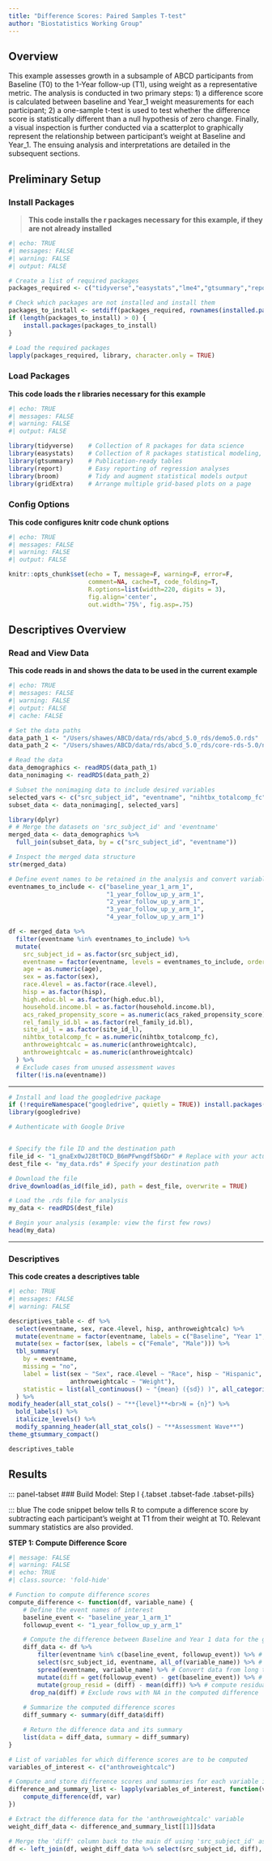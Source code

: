 ```yaml
---
title: "Difference Scores: Paired Samples T-test"
author: "Biostatistics Working Group"
---
```


## Overview

<p>

This example assesses growth in a subsample of ABCD participants from Baseline (T0) to the 1-Year follow-up (T1), using weight as a representative metric. The analysis is conducted in two primary steps: 1) a difference score is calculated between baseline and Year_1 weight measurements for each participant; 2) a one-sample t-test is used to test whether the difference score is statistically different than a null hypothesis of zero change. Finally, a visual inspection is further conducted via a scatterplot to graphically represent the relationship between participant's weight at Baseline and Year_1. The ensuing analysis and interpretations are detailed in the subsequent sections.

</p>

## Preliminary Setup

::: panel-tabset
### Install Packages {.tabset .tabset-fade .tabset-pills}

::: blue
> **This code installs the r packages necessary for this example, if
> they are not already installed**

```r
#| echo: TRUE
#| messages: FALSE
#| warning: FALSE
#| output: FALSE

# Create a list of required packages
packages_required <- c("tidyverse","easystats","lme4","gtsummary","report","broom","gridExtra")

# Check which packages are not installed and install them
packages_to_install <- setdiff(packages_required, rownames(installed.packages()))
if (length(packages_to_install) > 0) {
    install.packages(packages_to_install)
}

# Load the required packages
lapply(packages_required, library, character.only = TRUE)

```
:::

### Load Packages

::: blue
**This code loads the r libraries necessary for this example**

```r
#| echo: TRUE
#| messages: FALSE
#| warning: FALSE
#| output: FALSE

library(tidyverse)    # Collection of R packages for data science
library(easystats)    # Collection of R packages statistical modeling, visualization, and reporting
library(gtsummary)    # Publication-ready tables
library(report)       # Easy reporting of regression analyses
library(broom)        # Tidy and augment statistical models output
library(gridExtra)    # Arrange multiple grid-based plots on a page

```
:::

### Config Options

::: blue
**This code configures knitr code chunk options**

```r
#| echo: TRUE
#| messages: FALSE
#| warning: FALSE
#| output: FALSE

knitr::opts_chunk$set(echo = T, message=F, warning=F, error=F, 
                      comment=NA, cache=T, code_folding=T,
                      R.options=list(width=220, digits = 3),
                      fig.align='center', 
                      out.width='75%', fig.asp=.75)
```
:::
:::

## Descriptives Overview

::: panel-tabset
### Read and View Data {.tabset .tabset-fade .tabset-pills}

::: blue
**This code reads in and shows the data to be used in the current
example**

```r
#| echo: TRUE
#| messages: FALSE
#| warning: FALSE
#| output: FALSE
#| cache: FALSE

# Set the data paths
data_path_1 <- "/Users/shawes/ABCD/data/rds/abcd_5.0_rds/demo5.0.rds"
data_path_2 <- "/Users/shawes/ABCD/data/rds/abcd_5.0_rds/core-rds-5.0/non-imaging_excluding_nt_5.0.rds"

# Read the data
data_demographics <- readRDS(data_path_1)
data_nonimaging <- readRDS(data_path_2)

# Subset the nonimaging data to include desired variables
selected_vars <- c("src_subject_id", "eventname", "nihtbx_totalcomp_fc", "anthroweightcalc", "anthroweightcalc")
subset_data <- data_nonimaging[, selected_vars]

library(dplyr)
# # Merge the datasets on 'src_subject_id' and 'eventname'
merged_data <- data_demographics %>%
  full_join(subset_data, by = c("src_subject_id", "eventname"))

# Inspect the merged data structure
str(merged_data)

# Define event names to be retained in the analysis and convert variables to appropriate data types
eventnames_to_include <- c("baseline_year_1_arm_1",
                           "1_year_follow_up_y_arm_1",
                           "2_year_follow_up_y_arm_1",
                           "3_year_follow_up_y_arm_1",
                           "4_year_follow_up_y_arm_1")

df <- merged_data %>%
  filter(eventname %in% eventnames_to_include) %>%
  mutate(
    src_subject_id = as.factor(src_subject_id),
    eventname = factor(eventname, levels = eventnames_to_include, ordered = TRUE),
    age = as.numeric(age),
    sex = as.factor(sex),
    race.4level = as.factor(race.4level),
    hisp = as.factor(hisp),
    high.educ.bl = as.factor(high.educ.bl),
    household.income.bl = as.factor(household.income.bl),
    acs_raked_propensity_score = as.numeric(acs_raked_propensity_score),
    rel_family_id.bl = as.factor(rel_family_id.bl),
    site_id_l = as.factor(site_id_l),
    nihtbx_totalcomp_fc = as.numeric(nihtbx_totalcomp_fc),
    anthroweightcalc = as.numeric(anthroweightcalc),
    anthroweightcalc = as.numeric(anthroweightcalc)
  ) %>%
  # Exclude cases from unused assessment waves
  filter(!is.na(eventname))

```
:::


----


```r
# Install and load the googledrive package
if (!requireNamespace("googledrive", quietly = TRUE)) install.packages("googledrive")
library(googledrive)

# Authenticate with Google Drive


# Specify the file ID and the destination path
file_id <- "1_gnaEx0wJ28tT0CD_B6mPFwngdfSb6Dr" # Replace with your actual file ID
dest_file <- "my_data.rds" # Specify your destination path

# Download the file
drive_download(as_id(file_id), path = dest_file, overwrite = TRUE)

# Load the .rds file for analysis
my_data <- readRDS(dest_file)

# Begin your analysis (example: view the first few rows)
head(my_data)


```

----


### Descriptives

::: blue
**This code creates a descriptives table**

```r
#| echo: TRUE
#| messages: FALSE
#| warning: FALSE

descriptives_table <- df %>%
  select(eventname, sex, race.4level, hisp, anthroweightcalc) %>%
  mutate(eventname = factor(eventname, labels = c("Baseline", "Year 1","Year 2","Year 3","Year 4"))) %>%
  mutate(sex = factor(sex, labels = c("Female", "Male"))) %>%
  tbl_summary(
    by = eventname,
    missing = "no",
    label = list(sex ~ "Sex", race.4level ~ "Race", hisp ~ "Hispanic", 
                 anthroweightcalc ~ "Weight"),
    statistic = list(all_continuous() ~ "{mean} ({sd}) )", all_categorical() ~ "{p}%"),
  ) %>%
modify_header(all_stat_cols() ~ "**{level}**<br>N = {n}") %>%
  bold_labels() %>%
  italicize_levels() %>%
  modify_spanning_header(all_stat_cols() ~ "**Assessment Wave**")
theme_gtsummary_compact()

descriptives_table
```

:::
:::

## Results

::: panel-tabset
### Build Model: Step I {.tabset .tabset-fade .tabset-pills}

::: blue
The code snippet below tells R to compute a difference score by subtracting each participant's weight at T1 from their weight at T0. Relevant summary statistics are also provided.

**STEP 1: Compute Difference Score**

```r
#| message: FALSE
#| warning: FALSE
#| echo: TRUE
#| class.source: 'fold-hide'

# Function to compute difference scores
compute_difference <- function(df, variable_name) {
    # Define the event names of interest
    baseline_event <- "baseline_year_1_arm_1"
    followup_event <- "1_year_follow_up_y_arm_1"

    # Compute the difference between Baseline and Year 1 data for the given variable
    diff_data <- df %>%
        filter(eventname %in% c(baseline_event, followup_event)) %>% # Filter for specific event names
        select(src_subject_id, eventname, all_of(variable_name)) %>% # Select required columns
        spread(eventname, variable_name) %>% # Convert data from long to wide format
        mutate(diff = get(followup_event) - get(baseline_event)) %>% # Compute difference between the two time points
        mutate(group_resid = (diff) - mean(diff)) %>% # compute residuals (group_resid).
      drop_na(diff) # Exclude rows with NA in the computed difference
    
    # Summarize the computed difference scores
    diff_summary <- summary(diff_data$diff)

    # Return the difference data and its summary
    list(data = diff_data, summary = diff_summary)
}

# List of variables for which difference scores are to be computed
variables_of_interest <- c("anthroweightcalc")

# Compute and store difference scores and summaries for each variable in a list
difference_and_summary_list <- lapply(variables_of_interest, function(var) {
    compute_difference(df, var)
})

# Extract the difference data for the 'anthroweightcalc' variable
weight_diff_data <- difference_and_summary_list[[1]]$data

# Merge the 'diff' column back to the main df using 'src_subject_id' as the key
df <- left_join(df, weight_diff_data %>% select(src_subject_id, diff), by = "src_subject_id")

```




